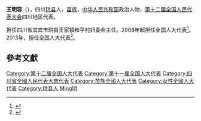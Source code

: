 '''王明容'''（{{bd|1972年||}}），四川[[珙县|珙县]]人，[[苗族|苗族]]，[[中华人民共和国|中华人民共和国]]政治人物、[[第十二届全国人民代表大会|第十二届全国人民代表大会]]四川地区代表。

担任四川省宜宾市珙县王家镇和平村妇委会主任。2008年起担任全国人大代表<ref>{{cite news|title=全国人大代表信息-王明容|url= http://210.82.31.1:8084/delegate/viewDelegate.action?dbid=112130|accessdate=2013-04-05|newspaper=全国人大网}}</ref>。2013年，担任全国人大代表<ref>{{cite news|title=全国人大代表信息-王明容|url= http://210.82.31.1:8084/delegate/viewDelegate.action?dbid=122108|accessdate=2013-04-05|newspaper=全国人大网}}</ref>。

==參考文獻==
{{reflist}}

{{中华人民共和国政治人物小作品}}
{{DEFAULTSORT:Wang王}}
[[Category:第十二届全国人大代表|Category:第十二届全国人大代表]]
[[Category:第十一届全国人大代表|Category:第十一届全国人大代表]]
[[Category:四川省全國人民代表大會代表|Category:四川省全國人民代表大會代表]]
[[Category:苗族全國人大代表|Category:苗族全國人大代表]]
[[Category:女性全國人大代表|Category:女性全國人大代表]]
[[Category:珙县人|Category:珙县人]]
[[Category:王姓|Ming明]]